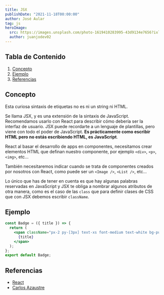 ```yaml
---
title: JSX
publishDate: "2021-11-18T00:00:00"
author: José Aular
tag: js
heroImage:
  src: https://images.unsplash.com/photo-1619410283995-43d9134e7656?ixlib=rb-4.0.3&ixid=MnwxMjA3fDB8MHxwaG90by1wYWdlfHx8fGVufDB8fHx8&auto=format&fit=crop&w=1170&q=80
  author: juanjodev02
---
```



## Tabla de Contenido

1.  [Concepto](/blog/jsx#concepto)
2.  [Ejemplo](/blog/jsx#ejemplo)
3.  [Referencias](/blog/jsx#referencias)

## Concepto

Esta curiosa sintaxis de etiquetas no es ni un string ni HTML.

Se llama JSX, y es una extensión de la sintaxis de JavaScript.
Recomendamos usarlo con React para describir cómo debería ser la interfaz de usuario.
JSX puede recordarte a un lenguaje de plantillas, pero viene con todo el poder de JavaScript.
**Es prácticamente como escribir HTML pero no estás escribiendo HTML, es JavaScript**.

React al basar el desarrollo de apps en componentes,
necesitamos crear elementos HTML que definan nuestro componente, por ejemplo `<div>`, `<p>`, `<img>`, etc...

También necesitaremos indicar cuando se trata de componentes creados por nosotros con React,
como puede ser un `<Image />`, `<List />`, etc...

Lo único que has de tener en cuenta es que hay algunas palabras reservadas en JavaScript y JSX te obliga a nombrar
algunos atributos de otra manera, como es el caso de las `class` que para definir clases de CSS que con JSX debemos
escribir `className`.

## Ejemplo

```jsx title="components/Badge.jsx"
const Badge = ({ title }) => {
  return (
    <span className="px-2 py-[3px] text-xs font-medium text-white bg-purple-600 rounded">
      {title}
    </span>
  );
};
export default Badge;
```

## Referencias

- [React](https://es.reactjs.org/docs/introducing-jsx.html)
- [Carlos Azaustre](https://carlosazaustre.es/jsx-para-novatos)
